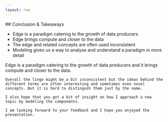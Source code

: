```yaml
---
layout: row
---
```

<Column>
## Conclusion & Takeaways

<ul style={{lineHeight:"5rem", padding:"4rem"}}>
<li> Edge is a paradigm catering to the growth of data producers </li>
<li> Edge brings compute and closer to the data </li>
<li> The edge and related concepts are often used inconsistent </li>
<li> Modeling gives us a way to analyse and understand a paradigm in more detail </li>
</ul>
</Column>

<Note>
    Edge is a paradigm catering to the growth of data producers and it brings compute and closer to the data.

    Overall the lingo might be a bit inconsistent but the ideas behind the 
    different terms are often interesting and sometimes even novel concepts. But it is hard to distingush them just by the name.

    I also hope that you got a bit of insight on how I approach a new topic by modeling the components.

    I am looking forward to your feedback and I hope you enjoyed the presentation.
</Note>